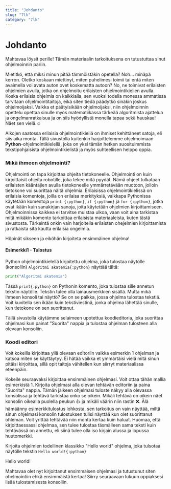 ---
title: "Johdanto"
slug: "7lk"
category: "7lk"
---

# Johdanto

Mahtavaa löysit perille! Tämän materiaalin tarkoituksena on tutustuttaa sinut ohjelmoinnin pariin.

Mietitkö, että miksi minun pitää tämmöistäkin opetella? Noh... minäpä kerron. Oletko koskaan miettinyt, miten puhelimesi toimii tai entä miten avaimella voi avata auton ovet koskematta autoon? No, ne toimivat erilaisten ohjelmien avulla, jotka on ohjelmoitu erilaisten ohjelmointikielien avulla. Koska erilaisia ohjelmia on kaikkialla, sen vuoksi todella monessa ammatissa tarvitaan ohjelmointitaitoja, eikä siten tiedä päädytkö sinäkin joskus ohjelmoijaksi. Vaikka et päätyisikään ohjelmoijaksi, niin ohjelmoinnin opettelu opettaa sinulle myös matematiikassa tärkeää algoritmista ajattelua ja ongelmanratkaisua ja on siis hyödyllistä monella tapaa sekä hauskaa! Näet sen vielä.☺️

Aikojen saatossa erilaisia ohjelmointikieliä on ihmiset kehittäneet satoja, eli siis aika monta. Tällä sivustolla kuitenkin harjoittelemme ohjelmoimaan **Python**-ohjelmointikielellä, joka on yksi tämän hetken suosituimmista tekstipohjaisista ohjelmointikielistä ja myös suhteellisen helppo oppia.

### Mikä ihmeen ohjelmointi?

Ohjelmointi on tapa kirjoittaa ohjeita tietokoneelle. Ohjelmointi on kuin kirjoittaisit ohjeita robotille, joka tekee mitä pyydät. Nämä ohjeet tulkataan erilaisten kääntäjien avulla tietokoneelle ymmärretävään muotoon, jolloin tietokone voi suorittaa näitä ohjelmia. Erilaisissa ohjelmointikielissä on erilaisia komentoja, joilla on erilaisa merkityksiä, vaikkapa Pythonissa käytetään komentoja `print {:python}`, `if {:python}` ja `for {:python}`, jotka ovat ikään kuin sanakirjan sanoja, joita käytetään ohjelmien kirjoittamiseen. Ohjelmoinnissa kaikkea ei tarvitse muistaa ulkoa, vaan voit aina tarkistaa mitä mikäkin komento tarkoittaa erilaisista materiaaleista, kuten tästä sivustosta. Tärkeintä onkin vain harjoitella erilaisten ohejelmien kirjoittamista ja ratkaista sitä kautta erilaisia ongelmia.

Höpinät sikseen ja eiköhän kirjoiteta ensimmäinen ohjelma!

#### Esimerkki1 - Tulostus

Python ohjelmointikielellä kirjoitettu ohjelma, joka tulostaa näytölle (konsoliin)
`Algoritmi akatemia{:python}` näyttää tältä:

```python
print("Algoritmi akatemia")
```

Tässä `print{:python}` on Pythonin komento, joka tulostaa sille annetun tekstin näytölle. Tekstin tulee olla lainausmerkkien sisällä. Mutta mikä ihmeen konsoli tai näyttö? Se on se paikka, jossa ohjelma tulostaa tekstiä. Voit kuvitella sen ikään kuin tekstiviestinä, jonka ohjelma lähettää sinulle, kun tietokone on sen suorittanut.

Tällä sivustolla käytämme selaimeen upotettua koodieditoria, joka suorittaa ohjelmasi kun painat "Suorita" nappia ja tulostaa ohjelman tulosteen alla olevaan konsoliin.

### Koodi editori

<KoodiEditori />

Voit kokeilla kirjoittaa yllä olevaan editoriin vaikka esimerkin 1 ohjelman ja katsoa miten se käyttäytyy. Ei hätää vaikka et ymmärtäisi vielä mitä sinun pitäisi kirjoittaa, sillä opit taitoja vähitellen kun siirryt materiaalissa eteenpäin.

Kokeile seuraavaksi kirjoittaa ensimmäinen ohjelmasi. Voit ottaa tähän mallia esimerkistä 1. Kirjoita ohjelmasi alla olevan tehtävän editoriin ja paina "Suorita" nappia. Tämän jälkeen ohjelmasi tuloste näkyy alla olevassa konsolissa ja tehtävä tarkistaa onko se oikein. Mikäli tehtävä on oikein näet konsolin oikealla puolella peukun 👍 ja mikäli väärin niin rastin ❌. Älä hämäänny esimerkkitulostus lohkosta, sen tarkoitus on vain näyttää, miltä sinun ohjelmasi konsolin tulostuksen tulisi näyttää kun olet suorittanut ohleman. Voit yrittää tehtävää niin monta kertaa kuin haluat. Huomaa, että kirjoittaessassi ohjelmaa, sen tulee tulostaa täsmälleen sama teksti kuin tehtävässä on annettu, eli siinä tulee olla iso kirjain alussa ja lopussa huutomerkki.

<Harjoitus name="Ensimmäinen ohjelma" points={10} answer="Hello world!">

Kirjoita ohjelmien todellinen klassikko "Hello world" ohjelma, joka tulsotaa näytölle tekstin `Hello world!{:python}`

<EsimerkkiTulostus>Hello world!</EsimerkkiTulostus>
</Harjoitus>

Mahtavaa olet nyt kirjoittanut ensimmäisen ohjelmasi ja tutustunut siten ohelmointiin ehkä ensimmäistä kertaa! Siirry seuraavaan lukuun oppiaksesi lisää tulostamisesta konsoliin.
